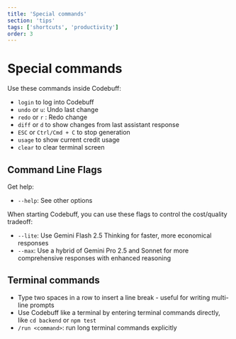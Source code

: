 ```yaml
---
title: 'Special commands'
section: 'tips'
tags: ['shortcuts', 'productivity']
order: 3
---
```


# Special commands

Use these commands inside Codebuff:

- `login` to log into Codebuff
- `undo` or `u`: Undo last change
- `redo` or `r` : Redo change
- `diff` or `d` to show changes from last assistant response
- `ESC` or `Ctrl/Cmd + C` to stop generation
- `usage` to show current credit usage
- `clear` to clear terminal screen

## Command Line Flags

Get help:
- `--help`: See other options

When starting Codebuff, you can use these flags to control the cost/quality tradeoff:

- `--lite`: Use Gemini Flash 2.5 Thinking for faster, more economical responses
- `--max`: Use a hybrid of Gemini Pro 2.5 and Sonnet for more comprehensive responses with enhanced reasoning

## Terminal commands

- Type two spaces in a row to insert a line break - useful for writing multi-line prompts
- Use Codebuff like a terminal by entering terminal commands directly, like `cd backend` or `npm test`
- `/run <command>`: run long terminal commands explicitly
